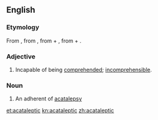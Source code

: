 ==English==

===Etymology===
From {{etyl|la|en}} {{m|la|acatalēpticus}}, from {{etyl|grc|en}} {{term|lang=grc|ἀκατάληπτος|tr=akatalēptos||incomprehensible}}, from {{term|lang=grc|ἀ-|tr=a-||not}} + {{term|lang=grc|καταλαμβάνω|tr=katalambanō||I seize}}, from {{term|lang=grc|κατά|tr=kata||against}} + {{term|lang=grc|λαμβάνω|tr=lambanō||I take}}.

===Adjective===
{{en-adj}}

# Incapable of being [[comprehend]]ed; [[incomprehensible]].

===Noun===
{{en-noun}}

# An adherent of [[acatalepsy]]

[[et:acataleptic]]
[[kn:acataleptic]]
[[zh:acataleptic]]